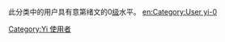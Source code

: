 此分类中的用户具有意第绪文的0[[Wikipedia:巴別#開始使用巴別語言模板|级]]水平。
[[Category:Yi_使用者|Category:Yi 使用者]]
[[en:Category:User_yi-0|en:Category:User yi-0]]